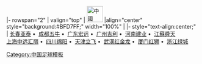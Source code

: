 <noinclude>{{fb start}}</noinclude>
{{fb inner start}}
|- rowspan="2"
| valign="top" | [[File:Flag of the People's Republic of China.svg|42px|中國]] 
|align="center" style="background:#BFD7FF;" width="100%" | {{Tnavbar-header|'''[[2001年中國足球甲B聯賽|2001年]][[中國足球甲B聯賽]]'''|甲B2001}}
{{fb inner end}}
{{fb inner start}} 
|- style="text-align:center;"
|
[[长春亚泰足球俱乐部|长春亚泰]]&nbsp;•&nbsp;
[[成都谢菲联足球俱乐部|成都五牛]]&nbsp;•&nbsp;
[[广东宏远足球俱樂部|广东宏远]]&nbsp;•&nbsp;
[[广州医药足球俱乐部|广州吉利]]&nbsp;•&nbsp;
[[河南建业足球俱乐部|河南建业]]&nbsp;•&nbsp;
[[江蘇舜天足球俱樂部|江蘇舜天]]
<br>
[[陕西宝荣浐灞足球俱乐部|上海中远汇丽]]&nbsp;•&nbsp;
[[四川绵阳足球俱樂部|四川绵阳]]&nbsp;•&nbsp;
[[天津立飞足球俱乐部|天津立飞]]&nbsp;•&nbsp;
[[湖北武漢職業足球俱樂部|武漢红金龙]]&nbsp;•&nbsp;
[[厦门蓝狮足球俱乐部|厦门红狮]]&nbsp;•&nbsp;
[[杭州绿城足球俱乐部|浙江绿城]]
{{fb inner end}}<noinclude>
{{fb end}}
{{using fb}}
</noinclude>
<noinclude>[[Category:中国足球模板]]</noinclude>